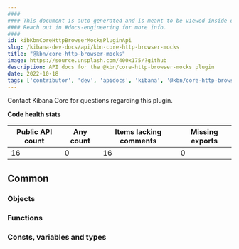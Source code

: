 ```yaml
---
####
#### This document is auto-generated and is meant to be viewed inside our experimental, new docs system.
#### Reach out in #docs-engineering for more info.
####
id: kibKbnCoreHttpBrowserMocksPluginApi
slug: /kibana-dev-docs/api/kbn-core-http-browser-mocks
title: "@kbn/core-http-browser-mocks"
image: https://source.unsplash.com/400x175/?github
description: API docs for the @kbn/core-http-browser-mocks plugin
date: 2022-10-18
tags: ['contributor', 'dev', 'apidocs', 'kibana', '@kbn/core-http-browser-mocks']
---
```




Contact Kibana Core for questions regarding this plugin.

**Code health stats**

| Public API count  | Any count | Items lacking comments | Missing exports |
|-------------------|-----------|------------------------|-----------------|
| 16 | 0 | 16 | 0 |

## Common

### Objects
<DocDefinitionList data={kbnCoreHttpBrowserMocksObj.common.objects}/>

### Functions
<DocDefinitionList data={kbnCoreHttpBrowserMocksObj.common.functions}/>

### Consts, variables and types
<DocDefinitionList data={kbnCoreHttpBrowserMocksObj.common.misc}/>

